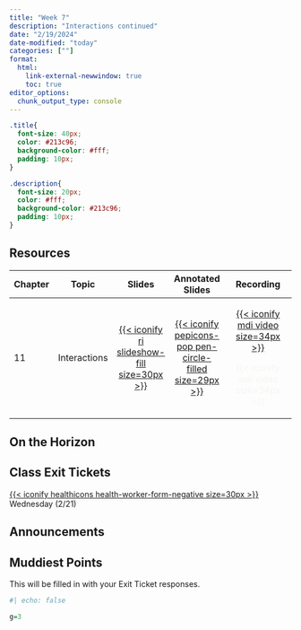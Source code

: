 ```yaml
---
title: "Week 7"
description: "Interactions continued"
date: "2/19/2024"
date-modified: "today"
categories: [""]
format: 
  html:
    link-external-newwindow: true
    toc: true
editor_options: 
  chunk_output_type: console
---
```


```css
.title{
  font-size: 40px;
  color: #213c96;
  background-color: #fff;
  padding: 10px;
}

.description{
  font-size: 20px;
  color: #fff;
  background-color: #213c96;
  padding: 10px;
}
```

## Resources

+-------------+--------------+------------------------------------------------------------------------------------------------------+-----------------------------------------------------------------------------------------------------------------------------+--------------------------------------------------------------------------------------------------------------------------------------------------------------------------------------------------------------------------------------------------------------------------------------------------------------------------------------------------------------------------------------+
| Chapter     | Topic        | Slides                                                                                               | Annotated Slides                                                                                                            | Recording                                                                                                                                                                                                                                                                                                                                                                            |
+=============+==============+:====================================================================================================:+:===========================================================================================================================:+:====================================================================================================================================================================================================================================================================================================================================================================================:+
| 11          | Interactions | [[{{< iconify ri slideshow-fill size=30px >}}](/slides/11_Interactions.qmd)]{style="color:#f8f5f0;"} | [[{{< iconify pepicons-pop pen-circle-filled size=29px >}}](/slides_annotated/11_Interactions.pdf)]{style="color:#f8f5f0;"} | [[{{< iconify mdi video size=34px >}}](https://ohsuitg-my.sharepoint.com/personal/wakim_ohsu_edu/_layouts/15/stream.aspx?id=%2Fpersonal%2Fwakim%5Fohsu%5Fedu%2FDocuments%2FTeaching%2FClasses%2FW2024%5FBSTA%5F512%5F612%2FStudent%5Ffiles%2FRecordings%2F11%5FInteractions%5F1%2Emp4&referrer=StreamWebApp%2EWeb&referrerScenario=AddressBarCopied%2Eview)]{style="color:#f8f5f0;"} |
|             |              |                                                                                                      |                                                                                                                             |                                                                                                                                                                                                                                                                                                                                                                                      |
|             |              |                                                                                                      |                                                                                                                             | [{{< iconify mdi video size=34px >}}]{style="color:#f8f5f0;"}                                                                                                                                                                                                                                                                                                                        |
+-------------+--------------+------------------------------------------------------------------------------------------------------+-----------------------------------------------------------------------------------------------------------------------------+--------------------------------------------------------------------------------------------------------------------------------------------------------------------------------------------------------------------------------------------------------------------------------------------------------------------------------------------------------------------------------------+

## On the Horizon

## Class Exit Tickets

[[{{< iconify healthicons health-worker-form-negative size=30px >}}](https://forms.office.com/Pages/ResponsePage.aspx?id=V3lz4rj6fk2U9pvWr59xWFMopmPUjRtDiHLswhgacNhUNkRFSU9CNVBYWUZIMDcxQTkzM09VWFhaRi4u)]{style="color:#f8f5f0;"} Wednesday (2/21)

## Announcements

## Muddiest Points

This will be filled in with your Exit Ticket responses.

```r
#| echo: false

g=3
```
